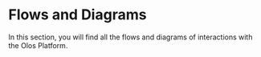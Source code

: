 # Flows and Diagrams

In this section, you will find all the flows and diagrams of interactions with the Olos Platform.
